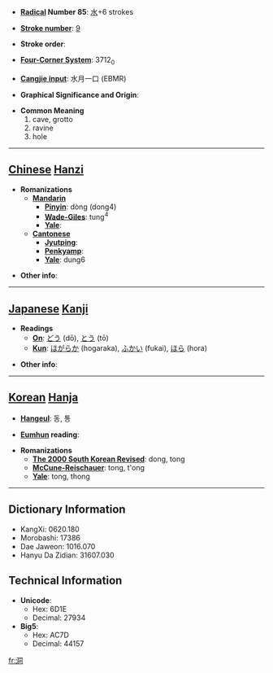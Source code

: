 * '''[[Wiktionary:Chinese radical index| Radical]] Number 85''': [[Wiktionary:Chinese radical index 水|水]]+6 strokes

* '''[[Wiktionary:Chinese total strokes index|Stroke number]]''': [[Wiktionary:Chinese total strokes index 9|9]]

* '''Stroke order''': 

* '''[[Wiktionary:Chinese four corner index|Four-Corner System]]''': 3712<sub>0</sub>

* '''[[Wiktionary:Chinese Cangjie index|Cangjie input]]''': 水月一口 (EBMR)

* '''Graphical Significance and Origin''': 

* '''Common Meaning'''
*#cave, grotto
*# ravine
*# hole


----

== [[Chinese]] [[Hanzi]] ==

* '''Romanizations'''
** '''[[Mandarin]]'''
*** '''[[Pinyin]]''': dòng (dong4)
*** '''[[Wade-Giles]]''': tung<sup>4</sup>
*** '''[[Yale]]''': 
** '''[[Cantonese]]'''
*** '''[[Jyutping]]''':
*** '''[[Penkyamp]]''': 
*** '''[[Yale]]''': dung6

* '''Other info''': 

----

== [[Japanese]] [[Kanji]] ==

* '''Readings'''
** '''[[On]]''': [[どう]] (dō), [[とう]] (tō)
** '''[[Kun]]''': [[ほがらか]] (hogaraka), [[ふかい]] (fukai), [[ほら]] (hora)

* '''Other info''':  

----

== [[Korean]] [[Hanja]] ==

* '''[[Hangeul]]''': 동, 통

* '''[[Eumhun]] reading''': 

* '''Romanizations'''
** '''[[The 2000 South Korean Revised Romanization|The 2000 South Korean Revised]]''': dong, tong
** '''[[McCune-Reischauer]]''': tong, t'ong
** '''[[Yale]]''': tong, thong

----

== Dictionary Information ==

* KangXi: 0620.180
* Morobashi: 17386
* Dae Jaweon: 1016.070
* Hanyu Da Zidian: 31607.030

== Technical Information ==

* '''Unicode''':
** Hex: 6D1E
** Decimal: 27934
* '''Big5''':
** Hex: AC7D
** Decimal: 44157

[[fr:洞]]